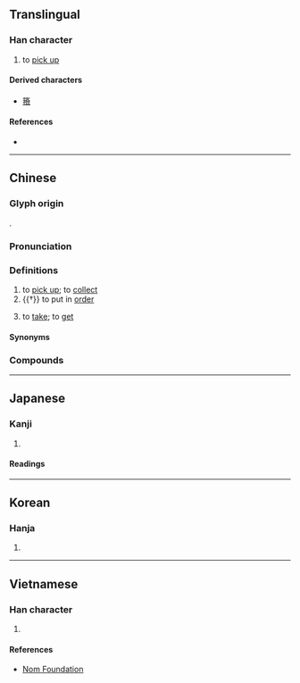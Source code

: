 {{also|𢮦|捡}}
{{character info}}
==Translingual==
{{Han simplified forms|撿|𢮦|捡|ex=y}}

===Han character===
{{Han char|rn=64|rad=手|as=13|sn=16|four=58086|canj=QOMO|ids=⿰扌僉}}

# to [[pick up]]

====Derived characters====
* [[籡]]

====References====
* {{Han ref|kx=0457.240|dkj=12779|dj=0806.070|hdz=31970.150|uh=64BF|ud=25791|bh=BEDF|bd=48863}}

----

==Chinese==
{{zh-forms|s=捡|alt=拣-second round simplified}}

===Glyph origin===
{{Han etym}}
{{Han compound|手|僉|ls=psc|c1=s|c2=p|t1=hand}}.

===Pronunciation===
{{zh-pron
|m=jiǎn
|c=gim2
|h=pfs=kiám
|md=
|mn=kiám
|mn-t=giam2
|w=
|mc=y
|oc=y
|cat=v
}}

===Definitions===
{{zh-hanzi}}

# to [[pick up]]; to [[collect]]
# {{†}} to put in [[order]]
# {{lb|zh|dialectal Hakka}} to [[take]]; to [[get]]

====Synonyms====
{{zh-dial|拿}}

===Compounds===
{{zh-der|撿場|撿了芝麻，丟了西瓜|撿洋落兒|你丟我撿|撿現成|撿便宜|撿字紙|撿骨|撿漏|挑撿|撿拾|撿金|撿起|撿破爛|撿柴}}


{{zh-cat|Elementary}}

----

==Japanese==
{{ja-kanji forms|𢮦|撿}}

===Kanji===
{{ja-kanji|grade=|rs=手13|shin=𢮦}}

# {{rfdef|ja|sort=手13}}

====Readings====
{{ja-readings
|goon=けん
|kanon=けん
|kanyoon=れん
|kun=こまね-く
}}

----

==Korean==

===Hanja===
{{ko-hanja|hangeul=검|eumhun=|rv=geom|mr=kŏm|y=kem}}

# {{rfdef|ko|sort=手13}}

----

==Vietnamese==

===Han character===
{{vi-readings|rs=手13|reading=kiểm}}

# {{rfdef|vi|sort=手13}}

====References====
* [http://nomfoundation.org/common/nom_details.php?codepoint=64bf Nom Foundation]
